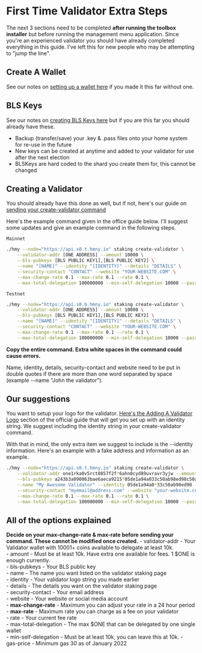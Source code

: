 # First Time Validator Extra Steps
The next 3 sections need to be completed **after running the toolbox installer** but before running the management menu application. Since you're an experienced validator you should have already completed everything in this guide. I've left this for new people who may be attempting to "jump the line".

## Create A Wallet
See our notes on [setting up a wallet here](/harmony/companion/new/wallet) if you made it this far without one.

## BLS Keys
See our notes on [creating BLS Keys here](/harmony/companion/new/blskeys) but if you are this far you should already have these.
- Backup (transfer/save) your .key & .pass files onto your home system for re-use in the future
- New keys can be created at anytime and added to your validator for use after the next election
- BLSKeys are hard coded to the shard you create them for, this cannot be changed

## Creating a Validator
You should already have this done as well, but if not, here's our guide on [sending your create-validator command]()

Here's the example command given in the office guide below. I'll suggest some updates and give an example command in the following steps.

`Mainnet`

```bash
./hmy --node="https://api.s0.t.hmny.io" staking create-validator \
    --validator-addr [ONE ADDRESS] --amount 10000 \
    --bls-pubkeys [BLS PUBLIC KEY1],[BLS PUBLIC KEY2] \
    --name "[NAME]" --identity "[IDENTITY]" --details "DETAILS" \
    --security-contact "CONTACT" --website "YOUR-WEBSITE.COM" \
    --max-change-rate 0.1 --max-rate 0.1 --rate 0.1 \
    --max-total-delegation 100000000 --min-self-delegation 10000 --passphrase --gas-price 30
```

`Testnet`

```bash
./hmy --node="https://api.s0.b.hmny.io" staking create-validator \
    --validator-addr [ONE ADDRESS] --amount 10000 \
    --bls-pubkeys [BLS PUBLIC KEY1],[BLS PUBLIC KEY2] \
    --name "[NAME]" --identity "[IDENTITY]" --details "DETAILS" \
    --security-contact "CONTACT" --website "YOUR-WEBSITE.COM" \
    --max-change-rate 0.1 --max-rate 0.1 --rate 0.1 \
    --max-total-delegation 100000000 --min-self-delegation 10000 --passphrase --gas-price 30
```

**Copy the entire command. Extra white spaces in the command could cause errors.**

Name, identity, details, security-contact and website need to be put in double quotes if there are more than one word separated by space \(example --name "John the validator"\).

## Our suggestions
You want to setup your logo for the validator. [Here's the Adding A Validator Logo](https://docs.harmony.one/home/network/validators/managing-a-validator/adding-a-validator-logo) section of the official guide that will get you set up with an identity string. We suggest including the identity string in your create-validator command.
 
With that in mind, the only extra item we suggest to include is the --identity information. Here's an example with a fake address and information as an example.

```bash
./hmy --node="https://api.s0.t.hmny.io" staking create-validator \
    --validator-addr one1rka0v5rct0857f2f*6ahn0cyd89uvravr3yjw --amount 10000 \
    --bls-pubkeys a243b3a090063bae6aeca9215*05de1a94a033c50ab98ed98c50ab98ed984c9cf23513585e1af0cc4c9cf23513585e1af0cc \
    --name "My Awesome Validator" --identity 05de1a94a0*33c50ab98ed98 --details "All your validator notes that show up on the staking.harmony.one site" \
    --security-contact "myemail@address.com" --website "your-website.com" \
    --max-change-rate 0.1 --max-rate 0.1 --rate 0.1 \
    --max-total-delegation 100000000 --min-self-delegation 10000 --passphrase --gas-price 30
```

## All of the options explained
**Decide on your max-change-rate & max-rate before sending your command. These cannot be modified once created.**
    - validator-addr - Your Validator wallet with 10001+ coins available to delegate at least 10k.  
    - amount - Must be at least 10k. Have extra one available for fees. 1 $ONE is enough currently.  
    - bls-pubkeys - Your BLS public key  
    - name - The name you want listed on the validator staking page  
    - identity - Your validator logo string you made earlier  
    - details - The details you want on the validator staking page  
    - security-contact - Your email address  
    - website - Your website or social media account  
    - **max-change-rate** - Maximum you can adjust your rate in a 24 hour period  
    - **max-rate** - Maximum rate you can charge as a fee on your validator  
    - rate - Your current fee rate  
    - max-total-delegation - The max $ONE that can be delegated by one single wallet  
    - min-self-delegation - Must be at least 10k, you can leave this at 10k.
    - gas-price - Minimum gas 30 as of January 2022